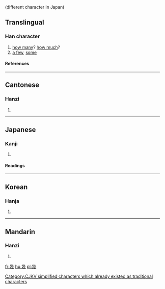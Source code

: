 {{see|几}} (different character in Japan)

==Translingual==
===Han character===
{{Han char|rn=52|rad=幺|as=09|sn=12|four=2225<sub>3</sub>|canj=女戈竹戈 (VIHI)}}
# [[how many]]? [[how much]]?
# [[a few]], [[some]]
====References====
{{Han ref|kx=0342.140|dkj=09208|dj=0652.030|hdz=21095.080|uh=5E7E|ud=24190|bh=B458|bd=46168}}
----
==Cantonese==
===Hanzi===
{{yue-hanzi|jyut=|y=gei2}}
# {{defn|Cantonese}}
----
==Japanese==
===Kanji===
{{ja-kanji|grade=c|rs=幺09}}
# {{defn|Japanese}} 
====Readings====
{{ja-readings|on=[[き]] (ki)|kun=[[いく]] (iku), [[きざし]] (kizashi), [[ちかい]] (chikai)}}
----
==Korean==
===Hanja===
{{ko-hanja|hangeul=기|rv=gi|mr=ki}}
# {{defn|Korean}}


[[Category:CJKV simplified characters which already existed as traditional characters]]
----
==Mandarin==
===Hanzi===
{{cmn-hanzi|sim=几|pin=[[jǐ]] (ji3),  [[jī]] (ji1)|wg=chi<sup>3</sup>, chi<sup>1</sup>}}
# {{defn|Mandarin}}

[[fr:幾]]
[[hu:幾]]
[[pl:幾]]